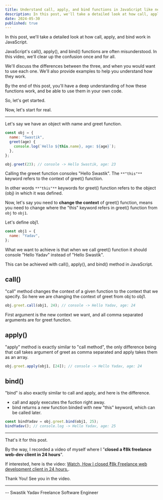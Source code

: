 ```yaml
---
title: Understand call, apply, and bind functions in JavaScript like never before
description: In this post, we'll take a detailed look at how call, apply, and bind work in JavaScript.
date: 2024-05-30
published: true
---
```


In this post, we'll take a detailed look at how call, apply, and bind work in JavaScript.

JavaScript's call(), apply(), and bind() functions are often misunderstood. In this video, we'll clear up the confusion once and for all.

We'll discuss the differences between the three, and when you would want to use each one. We'll also provide examples to help you understand how they work.

By the end of this post, you'll have a deep understanding of how these functions work, and be able to use them in your own code.

So, let's get started.

Now, let's start for real.

---

Let's say we have an object with name and greet function.

```js
const obj = {
  name: "Swastik",
  greet(age) {
    console.log(`Hello ${this.name}, age: ${age}`);
  },
};

obj.greet(23); // console -> Hello Swastik, age: 23
```

Calling the greeet function consoles "Hello Swastik". The `**"this"**` keyword refers to the context of greet() function.

In other words `**"this"**` keywords for greet() function refers to the object (obj) in which it was defined.

Now, let's say you need to **change the context** of greet() function, means you need to change where the "this" keyword refers in greet() function from `obj` to `obj1`.

Let's define obj1.

```js
const obj1 = {
  name: "Yadav",
};
```

What we want to achieve is that when we call greet() function it should console "Hello Yadav" instead of "Hello Swastik".

This can be achieved with call(), apply(), and bind() method in JavaScript.

## call()

"call" method changes the context of a given function to the context that we specify. So here we are changing the context of greet from obj to obj1.

```js
obj.greet.call(obj1, 24); // console -> Hello Yadav, age: 24
```

First argument is the new context we want, and all comma separated arguments are for greet function.

## apply()

"apply" method is exactly similar to "call method", the only difference being that call takes argument of greet as comma separated and apply takes them as an array.

```js
obj.greet.apply(obj1, [24]); // console -> Hello Yadav, age: 24
```

## bind()

"bind" is also exactly similar to call and apply, and here is the difference.

- call and apply executes the fuction right away.
- bind returns a new function binded with new "this" keyword, which can be called later.

```js
const bindYadav = obj.greet.bind(obj1, 25);
bindYadav(); // console.log -> Hello Yadav, age: 25
```

---

That's it for this post.

By the way, I recorded a video of myself where I "**closed a ₹8k freelance web-dev client in 24 hours**".

If interested, here is the video: [Watch, How I closed ₹8k Freelance web development client in 24 hours.](https://swastikyadav.com/freelance-optin).

Thank You!
See you in the video.

---

-- Swastik Yadav
Freelance Software Engineer
